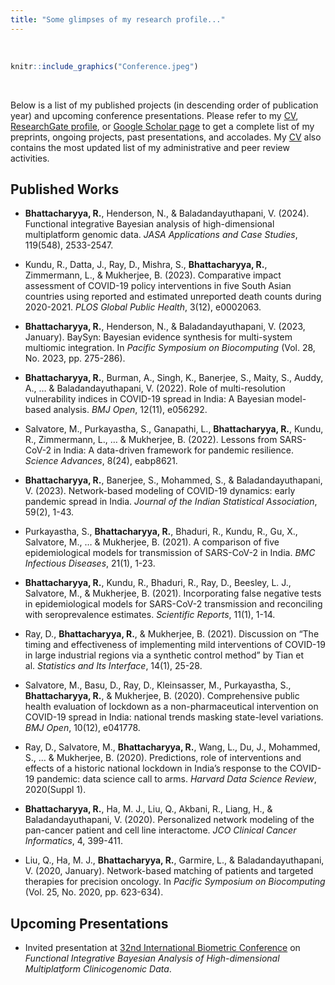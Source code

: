 ```yaml
---
title: "Some glimpses of my research profile..."
---
```


<br>

```r
knitr::include_graphics("Conference.jpeg")
```

<br>

Below is a list of my published projects (in descending order of publication year) and upcoming conference presentations. Please refer to my [CV](https://www.dropbox.com/scl/fi/9kteh34by8q241fucbqgt/RupamB_CV.pdf?rlkey=c2xzfhhtxvw91ijypnn8t50gy&st=vpeulwdq&dl=0), [ResearchGate profile](https://www.researchgate.net/profile/Rupam-Bhattacharyya), or [Google Scholar page](https://scholar.google.com/citations?user=D5F2V4YAAAAJ&hl=en) to get a complete list of my preprints, ongoing projects, past presentations, and accolades. My [CV](https://www.dropbox.com/scl/fi/9kteh34by8q241fucbqgt/RupamB_CV.pdf?rlkey=c2xzfhhtxvw91ijypnn8t50gy&st=vpeulwdq&dl=0) also contains the most updated list of my administrative and peer review activities.

## Published Works

- **Bhattacharyya, R.**, Henderson, N., & Baladandayuthapani, V. (2024). Functional integrative Bayesian analysis of high-dimensional multiplatform genomic data. *JASA Applications and Case Studies*, 119(548), 2533-2547.

- Kundu, R., Datta, J., Ray, D., Mishra, S., **Bhattacharyya, R.**, Zimmermann, L., & Mukherjee, B. (2023). Comparative impact assessment of COVID-19 policy interventions in five South Asian countries using reported and estimated unreported death counts during 2020-2021. *PLOS Global Public Health*, 3(12), e0002063.

- **Bhattacharyya, R.**, Henderson, N., & Baladandayuthapani, V. (2023, January). BaySyn: Bayesian evidence synthesis for multi-system multiomic integration. In *Pacific Symposium on Biocomputing* (Vol. 28, No. 2023, pp. 275-286).

- **Bhattacharyya, R.**, Burman, A., Singh, K., Banerjee, S., Maity, S., Auddy, A., ... & Baladandayuthapani, V. (2022). Role of multi-resolution vulnerability indices in COVID-19 spread in India: A Bayesian model-based analysis. *BMJ Open*, 12(11), e056292.

- Salvatore, M., Purkayastha, S., Ganapathi, L., **Bhattacharyya, R.**, Kundu, R., Zimmermann, L., ... & Mukherjee, B. (2022). Lessons from SARS-CoV-2 in India: A data-driven framework for pandemic resilience. *Science Advances*, 8(24), eabp8621.

- **Bhattacharyya, R.**, Banerjee, S., Mohammed, S., & Baladandayuthapani, V. (2023). Network-based modeling of COVID-19 dynamics: early pandemic spread in India. *Journal of the Indian Statistical Association*, 59(2), 1-43.

- Purkayastha, S., **Bhattacharyya, R.**, Bhaduri, R., Kundu, R., Gu, X., Salvatore, M., ... & Mukherjee, B. (2021). A comparison of five epidemiological models for transmission of SARS-CoV-2 in India. *BMC Infectious Diseases*, 21(1), 1-23.

- **Bhattacharyya, R.**, Kundu, R., Bhaduri, R., Ray, D., Beesley, L. J., Salvatore, M., & Mukherjee, B. (2021). Incorporating false negative tests in epidemiological models for SARS-CoV-2 transmission and reconciling with seroprevalence estimates. *Scientific Reports*, 11(1), 1-14.

- Ray, D., **Bhattacharyya, R.**, & Mukherjee, B. (2021). Discussion on “The timing and effectiveness of implementing mild interventions of COVID-19 in large industrial regions via a synthetic control method” by Tian et al. *Statistics and Its Interface*, 14(1), 25-28.

- Salvatore, M., Basu, D., Ray, D., Kleinsasser, M., Purkayastha, S., **Bhattacharyya, R.**, & Mukherjee, B. (2020). Comprehensive public health evaluation of lockdown as a non-pharmaceutical intervention on COVID-19 spread in India: national trends masking state-level variations. *BMJ Open*, 10(12), e041778.

- Ray, D., Salvatore, M., **Bhattacharyya, R.**, Wang, L., Du, J., Mohammed, S., ... & Mukherjee, B. (2020). Predictions, role of interventions and effects of a historic national lockdown in India’s response to the COVID-19 pandemic: data science call to arms. *Harvard Data Science Review*, 2020(Suppl 1).

- **Bhattacharyya, R.**, Ha, M. J., Liu, Q., Akbani, R., Liang, H., & Baladandayuthapani, V. (2020). Personalized network modeling of the pan-cancer patient and cell line interactome. *JCO Clinical Cancer Informatics*, 4, 399-411.

- Liu, Q., Ha, M. J., **Bhattacharyya, R.**, Garmire, L., & Baladandayuthapani, V. (2020, January). Network-based matching of patients and targeted therapies for precision oncology. In *Pacific Symposium on Biocomputing* (Vol. 25, No. 2020, pp. 623-634).

## Upcoming Presentations

- Invited presentation at [32nd International Biometric Conference](https://www.ibc2024.org/home) on *Functional Integrative Bayesian Analysis of High-dimensional Multiplatform Clinicogenomic Data*.